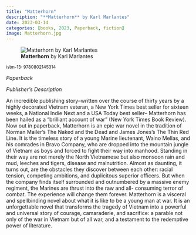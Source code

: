 ```yaml
---
title: "Matterhorn"
description: "**Matterhorn** by Karl Marlantes"
date: 2023-03-14
categories: [books, 2023, Paperback, fiction]
image: Matterhorn.jpg
---
```

![**Matterhorn** by Karl Marlantes](Matterhorn.jpg){fig-align="left"}

<sup>isbn-13: 9780802145314</sup>

*Paperback*

*Publisher's Description*

An incredible publishing story--written over the course of thirty years by
a highly decorated Vietnam veteran, a New York Times best seller for
sixteen weeks, a National Indie Next and a USA Today best seller--
Matterhorn has been hailed as a "brilliant account of war" (New York Times
Book Review). Now out in paperback, Matterhorn is an epic war novel in the
tradition of Norman Mailer's The Naked and the Dead and James Jones's The
Thin Red Line. It is the timeless story of a young Marine lieutenant, Waino
Mellas, and his comrades in Bravo Company, who are dropped into the
mountain jungle of Vietnam as boys and forced to fight their way into
manhood. Standing in their way are not merely the North Vietnamese but also
monsoon rain and mud, leeches and tigers, disease and malnutrition. Almost
as daunting, it turns out, are the obstacles they discover between each
other: racial tension, competing ambitions, and duplicitous superior
officers. But when the company finds itself surrounded and outnumbered by a
massive enemy regiment, the Marines are thrust into the raw and all-
consuming terror of combat. The experience will change them forever.
Matterhorn is a visceral and spellbinding novel about what it is like to be
a young man at war. It is an unforgettable novel that transforms the
tragedy of Vietnam into a powerful and universal story of courage,
camaraderie, and sacrifice: a parable not only of the war in Vietnam but of
all war, and a testament to the redemptive power of literature.
